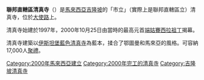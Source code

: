 {{Infobox religious building
|building_name=聯邦直轄區清真寺
|image=Kuala Lumpur Malaysia Federal-Territory-Mosque-03.jpg
|caption=
|location={{MAL}}[[吉隆坡|吉隆坡]]
|religious_affiliation=[[伊斯兰教|伊斯兰教]]
|district= 
|functional_status=
|leadership=聯邦直轄區伊斯蘭理事會
|website=
|architecture_type= 清真寺
|architecture_style=
|facade_direction=
|year_completed= 2000年
|construction_cost=
|specifications=yes
|architect=
|capacity=
|length=
|width=
|width_nave=
|height_max=
|dome_quantity=22
|dome_height_outer=
|dome_height_inner=
|dome_dia_outer=
|dome_dia_inner=
|minaret_quantity=
|minaret_height=
|spire_quantity=
|spire_height=
|materials=
}}

'''聯邦直轄區清真寺'''（{{lang-ms|Masjid Wilayah Persekutuan}}）是[[馬來西亞|馬來西亞]][[吉隆坡|吉隆坡]]的「市立」（實際上是聯邦直轄區立）清真寺，位於[[大使路|大使路]]上。

清真寺始建於1997年，2000年10月25日由當時的最高元首[[端姑賽西拉祖丁|端姑賽西拉祖丁]]揭幕。

清真寺建築以[[伊斯坦堡|伊斯坦堡]][[藍色清真寺|藍色清真寺]]為藍本，揉合了鄂圖曼和馬來亞的風格。可容納17,000人[[聚禮|聚禮]]。

{{commons category|Federal Territory Mosque}}

{{coord|3|10|19|N|101|40|16|E|type:landmark_region:MY|display=title}}

{{馬來西亞清真寺}}


[[Category:2000年馬來西亞建立|Category:2000年馬來西亞建立]]
[[Category:2000年完工的清真寺|Category:2000年完工的清真寺]]
[[Category:吉隆坡清真寺|Category:吉隆坡清真寺]]


{{Malaysia-stub}}
{{Mosque-stub}}